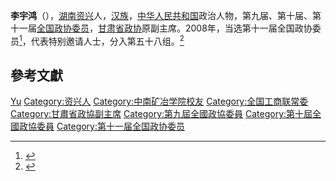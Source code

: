 '''李宇鸿'''（{{bd|1943年|2月|}}），[[湖南|湖南]][[资兴|资兴]]人，[[汉族|汉族]]，[[中华人民共和国|中华人民共和国]]政治人物，第九届、第十届、第十一届[[全国政协委员|全国政协委员]]，[[甘肃省政协|甘肃省政协]]原副主席。2008年，当选第十一届全国政协委员<ref>{{cite news|title=第十一届全国政协委员名单|url=http://www.indaa.com.cn/zt/2009qglh/zxzs/200903/t20090303_127573.html|accessdate=2013-04-09|newspaper=新华社北京1月25日电 中国人民政治协商会议第十一届全国委员会委员名单(共2237人，2008年1月25日政协第十届全国委员会常务委员会第二十次会议通过)|date=2008年1月25日|deadurl=yes|archiveurl=https://web.archive.org/web/20130928014403/http://www.indaa.com.cn/zt/2009qglh/zxzs/200903/t20090303_127573.html|archivedate=2013年9月28日|df=}}</ref>，代表特别邀请人士，分入第五十八组。<ref>{{cite news|title=全国政协信息-李宇鸿|url=http://www.cppcc.gov.cn/CMS/wylibary/showJcwyxtInfoWylibary.action?tabJcwyxt.guid=11W0020730&wytype=wjwy|accessdate=2013-04-11|newspaper=全国政协委员会|archive-date=2019-05-20|archive-url=https://web.archive.org/web/20190520023016/http://www.cppcc.gov.cn/CMS/wylibary/showJcwyxtInfoWylibary.action?tabJcwyxt.guid=11W0020730&wytype=wjwy|dead-url=no}}</ref>

== 參考文獻 ==
{{reflist}}

{{中国政治人物小作品}}
{{中华全国工商业联合会第八届执行委员会}}
{{中华全国工商业联合会第九届执行委员会}}

{{Authority control}}
{{DEFAULTSORT:Li李}}
[[Category:李姓|Yu]]
[[Category:资兴人|Category:资兴人]]
[[Category:中南矿冶学院校友|Category:中南矿冶学院校友]]
[[Category:全国工商联常委|Category:全国工商联常委]]
[[Category:甘肅省政協副主席|Category:甘肅省政協副主席]]
[[Category:第九屆全國政協委員|Category:第九屆全國政協委員]]
[[Category:第十屆全國政協委員|Category:第十屆全國政協委員]]
[[Category:第十一届全国政协委员|Category:第十一届全国政协委员]]